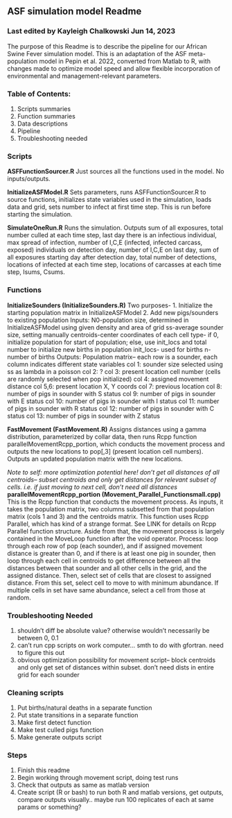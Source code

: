 ## ASF simulation model Readme   
### Last edited by Kayleigh Chalkowski Jun 14, 2023    

The purpose of this Readme is to describe the pipeline for our African Swine Fever simulation model. This is an adaptation of the ASF meta-population model in Pepin et al. 2022, converted from Matlab to R, with changes made to optimize model speed and allow flexible incorporation of environmental and management-relevant parameters.

### Table of Contents:    
1. Scripts summaries
2. Function summaries
3. Data descriptions    
4. Pipeline 
5. Troubleshooting needed

### Scripts    

**ASFFunctionSourcer.R**
Just sources all the functions used in the model. No inputs/outputs. 

**InitializeASFModel.R**
Sets parameters, runs ASFFunctionSourcer.R to source functions,  initializes state variables used in the simulation, loads data and grid, sets number to infect at first time step. This is run before starting the simulation.

**SimulateOneRun.R**
Runs the simulation. Outputs sum of all exposures, total number culled at each time step, last day there is an infectious individual, max spread of infection, number of I,C,E (infected, infected carcass, exposed) individuals on detection day, number of I,C,E on last day, sum of all exposures starting day after detection day, total number of detections, locations of infected at each time step, locations of carcasses at each time step, Isums, Csums.

### Functions    

**InitializeSounders (InitializeSounders.R)**
Two purposes- 
  1. Initialize the starting population matrix in InitializeASFModel
  2. Add new pigs/sounders to existing population
Inputs: 
  N0-population size, determined in InitializeASFModel using given density and area of grid
  ss-average sounder size, setting manually
  centroids-center coordinates of each cell
  type- if 0, initialize population for start of population; else, use init_locs and total        number to initialize new births in population
  init_locs- used for births
  n-number of births
Outputs: 
Population matrix-- each row is a sounder, each column indicates different state variables
  col 1: sounder size selected using ss as lambda in a poisson
  col 2: ?
  col 3: present location cell number (cells are randomly selected when pop initialized)
  col 4: assigned movement distance
  col 5,6: present location X, Y coords
  col 7: previous location
  col 8: number of pigs in sounder with S status
  col 9: number of pigs in sounder with E status
  col 10: number of pigs in sounder with I status
  col 11: number of pigs in sounder with R status
  col 12: number of pigs in sounder with C status
  col 13: number of pigs in sounder with Z status
  
**FastMovement (FastMovement.R)**
Assigns distances using a gamma distribution, parameterized by collar data, then runs Rcpp function parallelMovementRcpp_portion, which conducts the movement process and outputs the new locations to pop[,3] (present location cell numbers). Outputs an updated population matrix with the new locations.

*Note to self: more optimization potential here! don't get all distances of all centroids-- subset centroids and only get distances for relevant subset of cells. i.e. if just moving to next cell, don't need all distances*
**parallelMovementRcpp_portion (Movement_Parallel_Functionsmall.cpp)**
This is the Rcpp function that conducts the movement process. As inputs, it takes the population matrix, two columns subsetted from that population matrix (cols 1 and 3) and the centroids matrix. This function uses Rcpp Parallel, which has kind of a strange format. See LINK for details on Rcpp Parallel function structure. Aside from that, the movement process is largely contained in the MoveLoop function after the void operator. 
Process: loop through each row of pop (each sounder), and if assigned movement distance is greater than 0, and if there is at least one pig in sounder, then loop through each cell in centroids to get difference between all the distances between that sounder and all other cells in the grid, and the assigned distance. Then, select set of cells that are closest to assigned distance. From this set, select cell to move to with minimum abundance. If multiple cells in set have same abundance, select a cell from those at random.

### Troubleshooting Needed
1. shouldn't diff be absolute value? otherwise wouldn't necessarily be between 0, 0.1
2. can't run cpp scripts on work computer... smth to do with gfortran. need to figure this out
3. obvious optimization possibility for movement script-- block centroids and only get set of distances within subset. don't need dists in entire grid for each sounder

### Cleaning scripts
1. Put births/natural deaths in a separate function
2. Put state transitions in a separate function
3. Make first detect function
4. Make test culled pigs function
5. Make generate outputs script

### Steps
1. Finish this readme
2. Begin working through movement script, doing test runs
3. Check that outputs as same as matlab version
4. Create script (R or bash) to run both R and matlab versions, get outputs, compare outputs visually.. maybe run 100 replicates of each at same params or something?